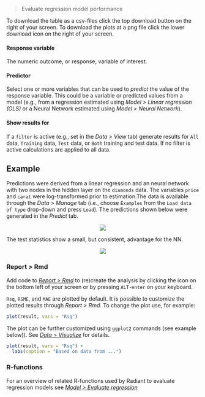 > Evaluate regression model performance

To download the table as a csv-files click the top download button on the right of your screen. To download the plots at a png file click the lower download icon on the right of your screen.

#### Response variable

The numeric outcome, or response, variable of interest.

#### Predictor

Select one or more variables that can be used to _predict_ the value of the response variable. This could be a variable or predicted values from a model (e.g., from a regression estimated using _Model > Linear regression (OLS)_ or a Neural Network estimated using _Model > Neural Network_).

#### Show results for

If a `filter` is active (e.g., set in the _Data > View_ tab) generate results for `All` data, `Training` data, `Test` data, or `Both` training and test data. If no filter is active calculations are applied to all data.

## Example

Predictions were derived from a linear regression and an neural network with two nodes in the hidden layer on the `diamonds` data. The variables `price` and `carat` were log-transformed prior to estimation.The data is available through the _Data > Manage_ tab (i.e., choose `Examples` from the `Load data of type` drop-down and press `Load`). The predictions shown below were generated in the _Predict_ tab.

<p align="center"><img src="https://radiant-rstats.github.io/docs/model/figures_model//evalreg_nn.png"></p>

The test statistics show a small, but consistent, advantage for the NN.

<p align="center"><img src="https://radiant-rstats.github.io/docs/model/figures_model//evalreg_summary_plot.png"></p>

### Report > Rmd

Add code to <a href="https://radiant-rstats.github.io/docs/data/report_rmd.html" target="_blank">_Report > Rmd_</a> to (re)create the analysis by clicking the <i title="report results" class="fa fa-edit"></i> icon on the bottom left of your screen or by pressing `ALT-enter` on your keyboard. 

`Rsq`, `RSME`, and `MAE` are plotted by default. It is possible to customize the plotted results through _Report > Rmd_. To change the plot use, for example: 

```r
plot(result, vars = "Rsq")
```

The plot can be further customized using `ggplot2` commands (see example below)). See <a href="https://radiant-rstats.github.io/docs/data/visualize.html" target="_blank">_Data > Visualize_</a> for details.

```r
plot(result, vars = "Rsq") +
  labs(caption = "Based on data from ...")
```

### R-functions

For an overview of related R-functions used by Radiant to evaluate regression models see <a href = "https://radiant-rstats.github.io/radiant.model/reference/index.html#section-model-evaluate-regression" target="_blank">_Model > Evaluate regression_</a>
